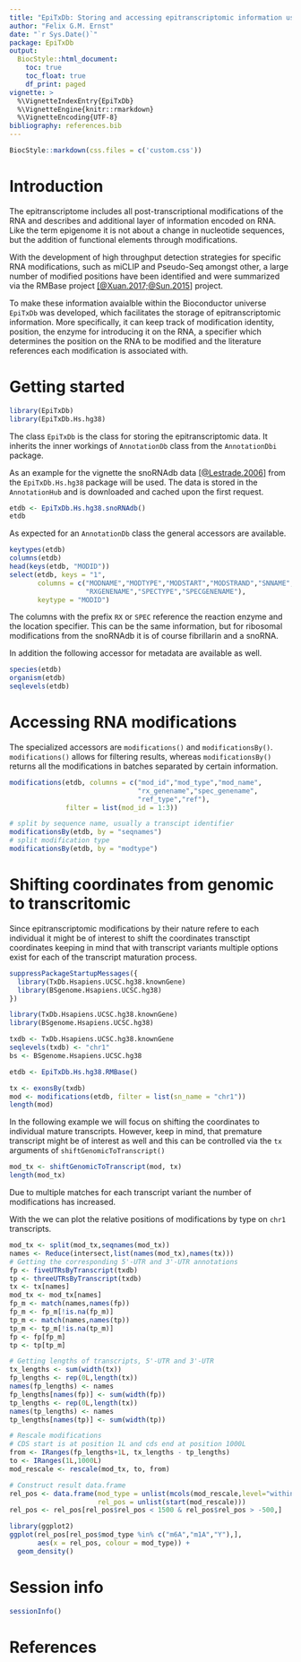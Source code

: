 ```yaml
---
title: "EpiTxDb: Storing and accessing epitranscriptomic information using the AnnotationDbi interface"
author: "Felix G.M. Ernst"
date: "`r Sys.Date()`"
package: EpiTxDb
output:
  BiocStyle::html_document:
    toc: true
    toc_float: true
    df_print: paged
vignette: >
  %\VignetteIndexEntry{EpiTxDb}
  %\VignetteEngine{knitr::rmarkdown}
  %\VignetteEncoding{UTF-8}
bibliography: references.bib
---
```


```r
BiocStyle::markdown(css.files = c('custom.css'))
```

# Introduction

The epitranscriptome includes all post-transcriptional modifications of the RNA
and describes and additional layer of information encoded on RNA. Like the term
epigenome it is not about a change in nucleotide sequences, but the addition of
functional elements through modifications.

With the development of high throughput detection strategies for specific RNA
modifications, such as miCLIP and Pseudo-Seq amongst other, a large number of
modified positions have been identified and were summarized via the RMBase 
project [[@Xuan.2017;@Sun.2015]](#References) project.

To make these information avaialble within the Bioconductor universe `EpiTxDb`
was developed, which facilitates the storage of epitranscriptomic information.
More specifically, it can keep track of modification identity, position, the
enzyme for introducing it on the RNA, a specifier which determines the position
on the RNA to be modified and the literature references each modification is
associated with.

# Getting started

```r
library(EpiTxDb)
library(EpiTxDb.Hs.hg38)
```

The class `EpiTxDb` is the class for storing the epitranscriptomic data. It 
inherits the inner workings of `AnnotationDb` class from the `AnnotationDbi`
package.

As an example for the vignette the snoRNAdb data [[@Lestrade.2006]](#References)
from the `EpiTxDb.Hs.hg38` package will be used. The data is stored in the
`AnnotationHub` and is downloaded and cached upon the first request.

```r
etdb <- EpiTxDb.Hs.hg38.snoRNAdb()
etdb
```

As expected for an `AnnotationDb` class the general accessors are available.

```r
keytypes(etdb)
columns(etdb)
head(keys(etdb, "MODID"))
select(etdb, keys = "1",
       columns = c("MODNAME","MODTYPE","MODSTART","MODSTRAND","SNNAME",
                   "RXGENENAME","SPECTYPE","SPECGENENAME"),
       keytype = "MODID")
```

The columns with the prefix `RX` or `SPEC` reference the reaction enzyme and the
location specifier. This can be the same information, but for ribosomal 
modifications from the snoRNAdb it is of course fibrillarin and a snoRNA.

In addition the following accessor for metadata are available as well.

```r
species(etdb)
organism(etdb)
seqlevels(etdb)
```

# Accessing RNA modifications

The specialized accessors are `modifications()` and `modificationsBy()`. 
`modifications()` allows for filtering results, whereas `modificationsBy()`
returns all the modifications in batches separated by certain information.

```r
modifications(etdb, columns = c("mod_id","mod_type","mod_name",
                                "rx_genename","spec_genename",
                                "ref_type","ref"),
              filter = list(mod_id = 1:3))
```

```r
# split by sequence name, usually a transcipt identifier
modificationsBy(etdb, by = "seqnames")
# split modification type
modificationsBy(etdb, by = "modtype")
```

# Shifting coordinates from genomic to transcritomic

Since epitranscriptomic modifications by their nature refere to each individual
it might be of interest to shift the coordinates transctipt coordinates keeping
in mind that with transcript variants multiple options exist for each of the 
transcript maturation process.

```r
suppressPackageStartupMessages({
  library(TxDb.Hsapiens.UCSC.hg38.knownGene)
  library(BSgenome.Hsapiens.UCSC.hg38)
})
```
```r
library(TxDb.Hsapiens.UCSC.hg38.knownGene)
library(BSgenome.Hsapiens.UCSC.hg38)
```
```r
txdb <- TxDb.Hsapiens.UCSC.hg38.knownGene
seqlevels(txdb) <- "chr1"
bs <- BSgenome.Hsapiens.UCSC.hg38

etdb <- EpiTxDb.Hs.hg38.RMBase()

tx <- exonsBy(txdb)
mod <- modifications(etdb, filter = list(sn_name = "chr1"))
length(mod)
```

In the following example we will focus on shifting the coordinates to individual
mature transcripts. However, keep in mind, that premature transcript might be
of interest as well and this can be controlled via the `tx` arguments of
`shiftGenomicToTranscript()`

```r
mod_tx <- shiftGenomicToTranscript(mod, tx)
length(mod_tx)
```

Due to multiple matches for each transcript variant the number of modifications
has increased.

With the we can plot the relative positions of modifications by type on 
`chr1` transcripts.

```r
mod_tx <- split(mod_tx,seqnames(mod_tx))
names <- Reduce(intersect,list(names(mod_tx),names(tx)))
# Getting the corresponding 5'-UTR and 3'-UTR annotations
fp <- fiveUTRsByTranscript(txdb)
tp <- threeUTRsByTranscript(txdb)
tx <- tx[names]
mod_tx <- mod_tx[names]
fp_m <- match(names,names(fp))
fp_m <- fp_m[!is.na(fp_m)]
tp_m <- match(names,names(tp))
tp_m <- tp_m[!is.na(tp_m)]
fp <- fp[fp_m]
tp <- tp[tp_m]

# Getting lengths of transcripts, 5'-UTR and 3'-UTR
tx_lengths <- sum(width(tx))
fp_lengths <- rep(0L,length(tx))
names(fp_lengths) <- names
fp_lengths[names(fp)] <- sum(width(fp))
tp_lengths <- rep(0L,length(tx))
names(tp_lengths) <- names
tp_lengths[names(tp)] <- sum(width(tp))

# Rescale modifications
# CDS start is at position 1L and cds end at position 1000L
from <- IRanges(fp_lengths+1L, tx_lengths - tp_lengths)
to <- IRanges(1L,1000L)
mod_rescale <- rescale(mod_tx, to, from)

# Construct result data.frame
rel_pos <- data.frame(mod_type = unlist(mcols(mod_rescale,level="within")[,"mod_type"]),
                      rel_pos = unlist(start(mod_rescale)))
rel_pos <- rel_pos[rel_pos$rel_pos < 1500 & rel_pos$rel_pos > -500,]
```

```r
library(ggplot2)
ggplot(rel_pos[rel_pos$mod_type %in% c("m6A","m1A","Y"),],
       aes(x = rel_pos, colour = mod_type)) + 
  geom_density()
```

# Session info

```r
sessionInfo()
```

<a name="References"></a>

# References